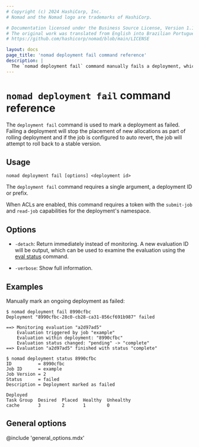 ```yaml
---
# Copyright (c) 2024 HashiCorp, Inc.
# Nomad and the Nomad logo are trademarks of HashiCorp.

# Documentation licensed under the Business Source License, Version 1.1.
# The original work was translated from English into Brazilian Portuguese.
# https://github.com/hashicorp/nomad/blob/main/LICENSE

layout: docs
page_title: 'nomad deployment fail command reference'
description: |
  The `nomad deployment fail` command manually fails a deployment, which stops the placement of new allocations.
---
```


# `nomad deployment fail` command reference

The `deployment fail` command is used to mark a deployment as failed. Failing a
deployment will stop the placement of new allocations as part of rolling
deployment and if the job is configured to auto revert, the job will attempt to
roll back to a stable version.

## Usage

```plaintext
nomad deployment fail [options] <deployment id>
```

The `deployment fail` command requires a single argument, a deployment ID or
prefix.

When ACLs are enabled, this command requires a token with the `submit-job`
and `read-job` capabilities for the deployment's namespace.

## Options

- `-detach`: Return immediately instead of monitoring. A new evaluation ID
  will be output, which can be used to examine the evaluation using the
  [eval status] command.

- `-verbose`: Show full information.

## Examples

Manually mark an ongoing deployment as failed:

```shell-session
$ nomad deployment fail 8990cfbc
Deployment "8990cfbc-28c0-cb28-ca31-856cf691b987" failed

==> Monitoring evaluation "a2d97ad5"
    Evaluation triggered by job "example"
    Evaluation within deployment: "8990cfbc"
    Evaluation status changed: "pending" -> "complete"
==> Evaluation "a2d97ad5" finished with status "complete"

$ nomad deployment status 8990cfbc
ID          = 8990cfbc
Job ID      = example
Job Version = 2
Status      = failed
Description = Deployment marked as failed

Deployed
Task Group  Desired  Placed  Healthy  Unhealthy
cache       3        2       1        0
```

## General options

@include 'general_options.mdx'

[eval status]: /nomad/docs/commands/eval/status
